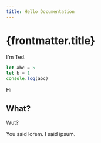 ```yaml
---
title: Hello Documentation
---
```



# {frontmatter.title}

I'm Ted.

<CodeFile filename="index.ts">

```typescript showLineNumbers /abc/
let abc = 5
let b = 1
console.log(abc)
```

</CodeFile>

Hi

## What?

Wut?

You said lorem. I said ipsum.
